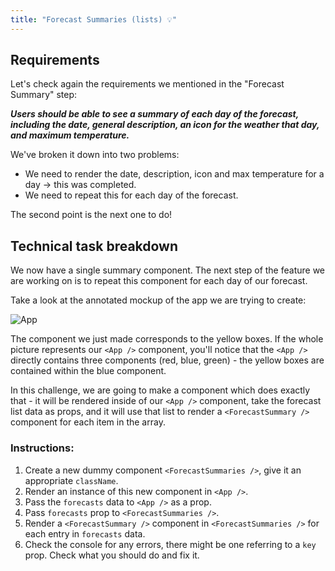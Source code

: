 ```yaml
---
title: "Forecast Summaries (lists) 💡"
---
```


## Requirements

Let's check again the requirements we mentioned in the "Forecast Summary" step:

**_Users should be able to see a summary of each day of the forecast, including the date, general description, an icon for the weather that day, and maximum temperature._**

We've broken it down into two problems:

* We need to render the date, description, icon and max temperature for a day -> this was completed.
* We need to repeat this for each day of the forecast.

The second point is the next one to do!

## Technical task breakdown

We now have a single summary component. The next step of the feature we are working on is to repeat this component for each day of our forecast.

Take a look at the annotated mockup of the app we are trying to create:

![App](https://s3.eu-west-2.amazonaws.com/mcrcodes/weather/annotated-app.png)

The component we just made corresponds to the yellow boxes. If the whole picture represents our `<App />` component, you'll notice that the `<App />` directly contains three components (red, blue, green) - the yellow boxes are contained within the blue component.

In this challenge, we are going to make a component which does exactly that - it will be rendered inside of our `<App />` component, take the forecast list data as props, and it will use that list to render a `<ForecastSummary />` component for each item in the array.

### Instructions:
1. Create a new dummy component `<ForecastSummaries />`, give it an appropriate `className`.
2. Render an instance of this new component in `<App />`.
3. Pass the `forecasts` data to `<App />` as a prop.
4. Pass `forecasts` prop to `<ForecastSummaries />`.
5. Render a `<ForecastSummary />` component in `<ForecastSummaries />` for each entry in `forecasts` data.
6. Check the console for any errors, there might be one referring to a `key` prop. Check what you should do and fix it.
